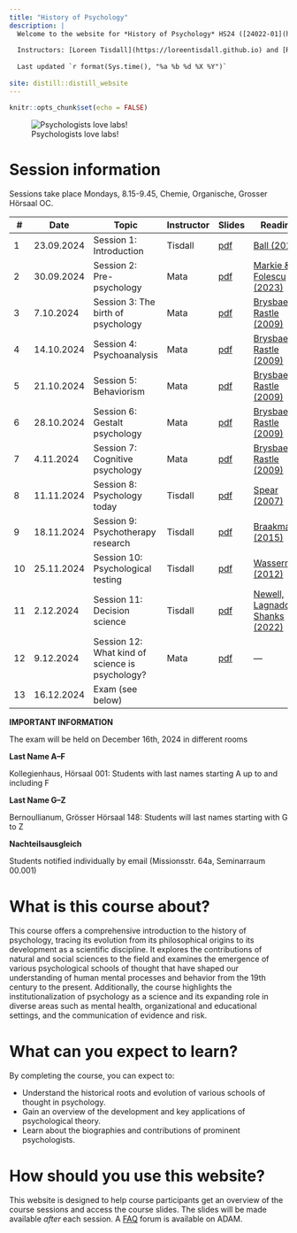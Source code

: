 ```yaml
---
title: "History of Psychology"
description: |
  Welcome to the website for *History of Psychology* HS24 ([24022-01](https://vorlesungsverzeichnis.unibas.ch/de/home?id=284661))
  
  Instructors: [Loreen Tisdall](https://loreentisdall.github.io) and [Rui Mata](https://psychologie.unibas.ch/de/personen/rui-mata/about-me/), University of Basel
  
  Last updated `r format(Sys.time(), "%a %b %d %X %Y")`
  
site: distill::distill_website
---
```


```r
knitr::opts_chunk$set(echo = FALSE)

```

![Psychologists love labs!](photos/lab.jpg)

# Session information

Sessions take place Mondays, 8.15-9.45, Chemie, Organische, Grosser Hörsaal OC. 

::: l-body
| # | Date     | Topic                         | Instructor | Slides | Reading |
|---| ---------|-------------------------------|--------| --------| --------|
| 1 | 23.09.2024 | Session 1: Introduction | Tisdall | [pdf](https://github.com/matarui/HISTPSY_HS24/raw/main/docs/presentations/HISTPSY_S1_Intro.pdf)| [Ball (2012)](https://oce.ovid.com/article/00120507-201202000-00005/PDF) |
| 2 | 30.09.2024 | Session 2: Pre-psychology | Mata | [pdf](https://github.com/matarui/HISTPSY_HS24/raw/main/docs/presentations/HISTPSY_S2_Prepsych.pdf)| [Markie & Folescu (2023)](https://plato.stanford.edu/archives/fall2017/entries/rationalism-empiricism/) |
| 3 | 7.10.2024 | Session 3: The birth of psychology | Mata | [pdf](https://github.com/matarui/HISTPSY_HS24/raw/main/docs/presentations/HISTPSY_S3_Birth.pdf) | [Brysbaert & Rastle (2009)](https://adam.unibas.ch/goto_adam_file_1897181_download.html)|
| 4 | 14.10.2024 | Session 4: Psychoanalysis | Mata | [pdf](https://github.com/matarui/HISTPSY_HS24/raw/main/docs/presentations/HISTPSY_S4_Psychoanalysis.pdf) |[Brysbaert & Rastle (2009)](https://adam.unibas.ch/goto_adam_file_1903494_download.html) |
| 5 | 21.10.2024 | Session 5: Behaviorism | Mata | [pdf](https://github.com/matarui/HISTPSY_HS24/raw/main/docs/presentations/HISTPSY_S5_Behaviorism.pdf) | [Brysbaert & Rastle (2009)](https://adam.unibas.ch/goto_adam_file_1909288_download.html)|
| 6 | 28.10.2024 | Session 6: Gestalt psychology| Mata | [pdf](https://github.com/matarui/HISTPSY_HS24/raw/main/docs/presentations/HISTPSY_S6_Gestalt.pdf)  | [Brysbaert & Rastle (2009)](https://adam.unibas.ch/goto_adam_file_1897181_download.html) |
| 7 | 4.11.2024 | Session 7: Cognitive psychology | Mata | [pdf](https://github.com/matarui/HISTPSY_HS24/raw/main/docs/presentations/HISTPSY_S7_CognitivePsych.pdf) | [Brysbaert & Rastle (2009)](https://adam.unibas.ch/goto_adam_file_1919600_download.html) |
| 8 | 11.11.2024 | Session 8: Psychology today| Tisdall | [pdf](https://github.com/matarui/HISTPSY_HS24/raw/main/docs/presentations/HISTPSY_S8_Today.pdf) | [Spear (2007)](https://journals.sagepub.com/doi/pdf/10.1037/1089-2680.11.4.363) |
| 9 | 18.11.2024 | Session 9: Psychotherapy research| Tisdall | [pdf](https://github.com/matarui/HISTPSY_HS24/raw/main/docs/presentations/HISTPSY_S9_PsychotherapyResearch.pdf) | [Braakmann (2015)](https://link.springer.com/chapter/10.1007/978-3-7091-1382-0_3) |
|10 | 25.11.2024 | Session 10: Psychological testing| Tisdall | [pdf](https://github.com/matarui/HISTPSY_HS24/raw/main/docs/presentations/HISTPSY_S10_PsychologicalTesting.pdf) | [Wasserman (2012)](https://johndwasserman.com/index_htm_files/Wasserman%202012%20A%20History%20of%20Intelligence%20Assessment%20The%20Unfinished%20Tapestry.pdf) |
|11 | 2.12.2024 | Session 11: Decision science | Tisdall | [pdf](https://github.com/matarui/HISTPSY_HS24/raw/main/docs/presentations/HISTPSY_S11_DecisionScience.pdf) | [Newell, Lagnado, & Shanks (2022)](https://adam.unibas.ch/goto_adam_file_1940530_download.html) |
|12 | 9.12.2024 | Session 12: What kind of science is psychology?| Mata | [pdf](https://github.com/matarui/HISTPSY_HS24/raw/main/docs/presentations/HISTPSY_S12_DecisionScience.pdf) | --- |
|13 | 16.12.2024 | Exam (see below) | | 
:::

**IMPORTANT INFORMATION**

The exam will be held on December 16th, 2024 in different rooms

**Last Name A–F**

Kollegienhaus, Hörsaal 001: Students with last names starting A up to and including F
 
**Last Name G–Z**

Bernoullianum, Grösser Hörsaal 148: Students will last names starting with G to Z
 
**Nachteilsausgleich**

Students notified individually by email (Missionsstr. 64a, Seminarraum 00.001)

# What is this course about?

This course offers a comprehensive introduction to the history of psychology, tracing its evolution from its philosophical origins to its development as a scientific discipline. It explores the contributions of natural and social sciences to the field and examines the emergence of various psychological schools of thought that have shaped our understanding of human mental processes and behavior from the 19th century to the present. Additionally, the course highlights the institutionalization of psychology as a science and its expanding role in diverse areas such as mental health, organizational and educational settings, and the communication of evidence and risk.

# What can you expect to learn?

By completing the course, you can expect to:

- Understand the historical roots and evolution of various schools of thought in psychology.
- Gain an overview of the development and key applications of psychological theory.
- Learn about the biographies and contributions of prominent psychologists.

# How should you use this website?

This website is designed to help course participants get an overview of the course sessions and access the course slides. The slides will be made available *after* each session. A [FAQ](https://adam.unibas.ch/goto_adam_crs_1687450.html) forum is available on ADAM. 